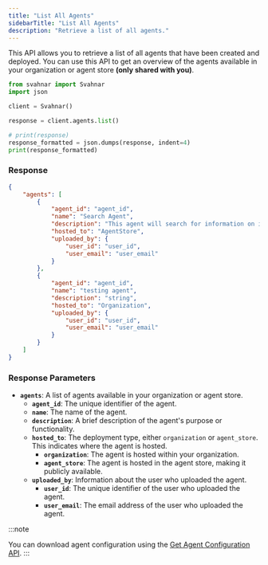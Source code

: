 ```yaml
---
title: "List All Agents"
sidebarTitle: "List All Agents"
description: "Retrieve a list of all agents."
---
```


This API allows you to retrieve a list of all agents that have been created and deployed. You can use this API to get an overview of the agents available in your organization or agent store **(only shared with you)**.

``` python title="Python" showLineNumbers
from svahnar import Svahnar
import json

client = Svahnar()

response = client.agents.list()

# print(response)
response_formatted = json.dumps(response, indent=4)
print(response_formatted)
```

### Response

``` json title="response" showLineNumbers
{
    "agents": [
        {
            "agent_id": "agent_id",
            "name": "Search Agent",
            "description": "This agent will search for information on internet and provide the result to the user",
            "hosted_to": "AgentStore",
            "uploaded_by": {
                "user_id": "user_id",
                "user_email": "user_email"
            }
        },
        {
            "agent_id": "agent_id",
            "name": "testing agent",
            "description": "string",
            "hosted_to": "Organization",
            "uploaded_by": {
                "user_id": "user_id",
                "user_email": "user_email"
            }
        }
    ]
}
```

### Response Parameters
- **`agents`**: A list of agents available in your organization or agent store.
  - **`agent_id`**: The unique identifier of the agent.
  - **`name`**: The name of the agent.
  - **`description`**: A brief description of the agent's purpose or functionality.
  - **`hosted_to`**: The deployment type, either `organization` or `agent_store`. This indicates where the agent is hosted.
    - **`organization`**: The agent is hosted within your organization.
    - **`agent_store`**: The agent is hosted in the agent store, making it publicly available.
  - **`uploaded_by`**: Information about the user who uploaded the agent.
    - **`user_id`**: The unique identifier of the user who uploaded the agent.
    - **`user_email`**: The email address of the user who uploaded the agent.

:::note

You can download agent configuration using the [Get Agent Configuration API](./get_agent_details#get-agent-configuration-yaml-file).
:::